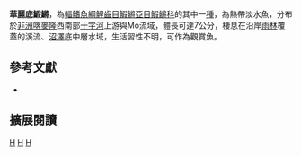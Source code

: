 {{Speciesbox 
| genus = Fundulopanchax
| species = mirabilis
| status = DD
| status_system = IUCN3.1
| authority = [[Radda|Radda]], 1970
| synonyms = *''Aphyosemion mirabile, Radda, 1970''
*''Aphyosemion mirabile mirabile,Radda, 1970''
*''Fundulopanchax mirabile, Radda, 1970''
}}
'''華麗底鰕鱂'''，為[[輻鰭魚綱|輻鰭魚綱]][[鯉齒目|鯉齒目]][[鰕鱂亞目|鰕鱂亞目]][[鰕鱂科|鰕鱂科]]的其中一[[種|種]]，為熱帶淡水魚，分布於[[非洲|非洲]][[喀麥隆|喀麥隆]]西南部[[十字河|十字河]]上游與Mo流域，體長可達7公分，棲息在沿岸[[雨林|雨林]]覆蓋的溪流、[[沼澤|沼澤]]底中層水域，生活習性不明，可作為觀賞魚。

== 參考文獻 ==
*{{FishBase_species|genus=Fundulopanchax|species=mirabilis|year=2014|month=7}}

== 擴展閱讀 ==
{{refbegin}}
{{wikispecies-inline|Fundulopanchax mirabilis|華麗底鰕鱂}}
{{refend}}
{{Taxonbar|from=Q8963105}}

[[Category:IUCN红色名录数据缺乏物种|H]]
[[Category:觀賞魚|H]]
[[Category:底鰕鱂屬|H]]


{{魚類小作品}}